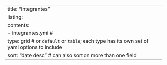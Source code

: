 ---
title: "Integrantes"
listing: 
  contents: 
    - integrantes.yml # 
  type: grid # or `default` or `table`; each type has its own set of yaml options to include
  sort: "date desc" # can also sort on more than one field
---